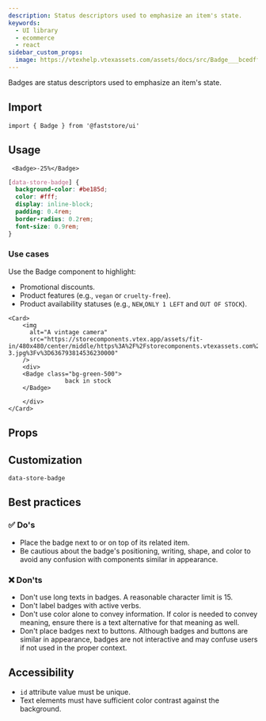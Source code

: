 ```yaml
---
description: Status descriptors used to emphasize an item's state.
keywords:
  - UI library
  - ecommerce
  - react
sidebar_custom_props: 
  image: https://vtexhelp.vtexassets.com/assets/docs/src/Badge___bcedffeb307527c1606be224a7fb5ac1.png
---
```



Badges are status descriptors used to emphasize an item's state.

## Import

```tsx
import { Badge } from '@faststore/ui'
```

## Usage

<Tabs>
  <TabItem value="react" label="React" default>

```tsx live
 <Badge>-25%</Badge>
```

  </TabItem>
  <TabItem value="css" label="CSS">

```css
[data-store-badge] {
  background-color: #be185d;
  color: #fff;
  display: inline-block;
  padding: 0.4rem;
  border-radius: 0.2rem;
  font-size: 0.9rem;
}
```

  </TabItem>
</Tabs>

### Use cases

Use the Badge component to highlight:

- Promotional discounts.
- Product features (e.g., `vegan` or `cruelty-free`).
- Product availability statuses (e.g., `NEW`,`ONLY 1 LEFT` and `OUT OF STOCK`).

```tsx live
<Card>
    <img
      alt="A vintage camera"
      src="https://storecomponents.vtex.app/assets/fit-in/480x480/center/middle/https%3A%2F%2Fstorecomponents.vtexassets.com%2Farquivos%2Fids%2F155481%2FFrame-3.jpg%3Fv%3D636793814536230000"
    />
    <div>
    <Badge class="bg-green-500">
                back in stock
    </Badge>

    </div>
</Card>
```

## Props

<PropsSection name="Badge" />

## Customization

`data-store-badge`

## Best practices

### ✅ Do's

- Place the badge next to or on top of its related item.
- Be cautious about the badge's positioning, writing, shape, and color to avoid any confusion with components similar in appearance.

### ❌ Don'ts

- Don't use long texts in badges. A reasonable character limit is 15.
- Don't label badges with active verbs.
- Don't use color alone to convey information. If color is needed to convey meaning, ensure there is a text alternative for that meaning as well.
- Don't place badges next to buttons. Although badges and buttons are similar in appearance, badges are not interactive and may confuse users if not used in the proper context.

## Accessibility
- `id` attribute value must be unique.
- Text elements must have sufficient color contrast against the background.